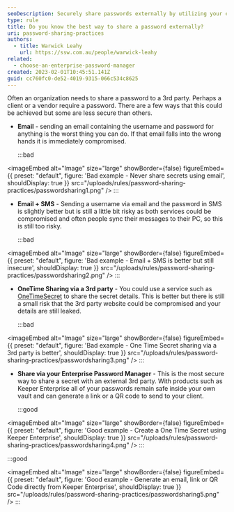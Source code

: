 ```yaml
---
seoDescription: Securely share passwords externally by utilizing your enterprise password manager's one-time secret sharing feature.
type: rule
title: Do you know the best way to share a password externally?
uri: password-sharing-practices
authors:
  - title: Warwick Leahy
    url: https://ssw.com.au/people/warwick-leahy
related:
  - choose-an-enterprise-password-manager
created: 2023-02-01T10:45:51.141Z
guid: cc760fc0-de52-4019-9315-066c534c8625
---
```


Often an organization needs to share a password to a 3rd party. Perhaps a client or a vendor require a password. There are a few ways that this could be achieved but some are less secure than others.
- **Email** - sending an email containing the username and password for anything is the worst thing you can do. If that email falls into the wrong hands it is immediately compromised.

  :::bad
  
<imageEmbed
  alt="Image"
  size="large"
  showBorder={false}
  figureEmbed={{
    preset: "default",
    figure: 'Bad example - Never share secrets using email',
    shouldDisplay: true
  }}
  src="/uploads/rules/password-sharing-practices/passwordsharing1.png"
/>
  :::

- **Email + SMS** - Sending a username via email and the password in SMS is slightly better but is still a little bit risky as both services could be compromised and often people sync their messages to their PC, so this is still too risky.

  :::bad
  
<imageEmbed
  alt="Image"
  size="large"
  showBorder={false}
  figureEmbed={{
    preset: "default",
    figure: 'Bad example - Email + SMS is better but still insecure',
    shouldDisplay: true
  }}
  src="/uploads/rules/password-sharing-practices/passwordsharing2.png"
/>
  :::

- **OneTime Sharing via a 3rd party** - You could use a service such as [OneTimeSecret](https://onetimesecret.com) to share the secret details. This is better but there is still a small risk that the 3rd party website could be compromised and your details are still leaked.

  :::bad
  
<imageEmbed
  alt="Image"
  size="large"
  showBorder={false}
  figureEmbed={{
    preset: "default",
    figure: 'Bad example - One Time Secret sharing via a 3rd party is better',
    shouldDisplay: true
  }}
  src="/uploads/rules/password-sharing-practices/passwordsharing3.png"
/>
  :::

- **Share via your Enterprise Password Manager** - This is the most secure way to share a secret with an external 3rd party. With products such as Keeper Enterprise all of your passwords remain safe inside your own vault and can generate a link or a QR code to send to your client.

  :::good
  
<imageEmbed
  alt="Image"
  size="large"
  showBorder={false}
  figureEmbed={{
    preset: "default",
    figure: 'Good example - Create a One Time Secret using Keeper Enterprise',
    shouldDisplay: true
  }}
  src="/uploads/rules/password-sharing-practices/passwordsharing4.png"
/>
  :::

  :::good
  
<imageEmbed
  alt="Image"
  size="large"
  showBorder={false}
  figureEmbed={{
    preset: "default",
    figure: 'Good example - Generate an email, link or QR Code directly from Keeper Enterprise',
    shouldDisplay: true
  }}
  src="/uploads/rules/password-sharing-practices/passwordsharing5.png"
/>
  :::